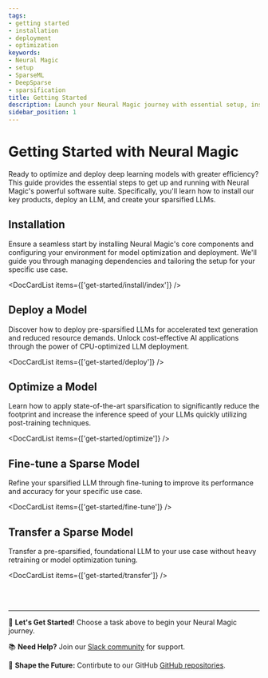 ```yaml
---
tags:
- getting started
- installation
- deployment
- optimization
keywords:
- Neural Magic
- setup
- SparseML
- DeepSparse
- sparsification
title: Getting Started
description: Launch your Neural Magic journey with essential setup, installation guides, and foundational concepts.
sidebar_position: 1
---
```


# Getting Started with Neural Magic

Ready to optimize and deploy deep learning models with greater efficiency?
This guide provides the essential steps to get up and running with Neural Magic's powerful software suite.
Specifically, you'll learn how to install our key products, deploy an LLM, and create your sparsified LLMs.

## Installation

Ensure a seamless start by installing Neural Magic's core components and configuring your environment for model optimization and deployment.
We'll guide you through managing dependencies and tailoring the setup for your specific use case.

<DocCardList items={['get-started/install/index']} />

## Deploy a Model

Discover how to deploy pre-sparsified LLMs for accelerated text generation and reduced resource demands. Unlock cost-effective AI applications through the power of CPU-optimized LLM deployment.

<DocCardList items={['get-started/deploy']} />

## Optimize a Model

Learn how to apply state-of-the-art sparsification to significantly reduce the footprint and increase the inference speed of your LLMs quickly utilizing post-training techniques.

<DocCardList items={['get-started/optimize']} />

## Fine-tune a Sparse Model

Refine your sparsified LLM through fine-tuning to improve its performance and accuracy for your specific use case.

<DocCardList items={['get-started/fine-tune']} />

## Transfer a Sparse Model

Transfer a pre-sparsified, foundational LLM to your use case without heavy retraining or model optimization tuning.

<DocCardList items={['get-started/transfer']} />

<br></br>

---

🔗 <b>Let's Get Started!</b> Choose a task above to begin your Neural Magic journey.

📚 <b>Need Help?</b> Join our [Slack community](https://join.slack.com/t/discuss-neuralmagic/shared_invite/zt-q1a1cnvo-YBoICSIw3L1dmQpjBeDurQ) for support.

🌟 <b>Shape the Future:</b> Contirbute to our GitHub [GitHub repositories](https://github.com/neuralmagic).
